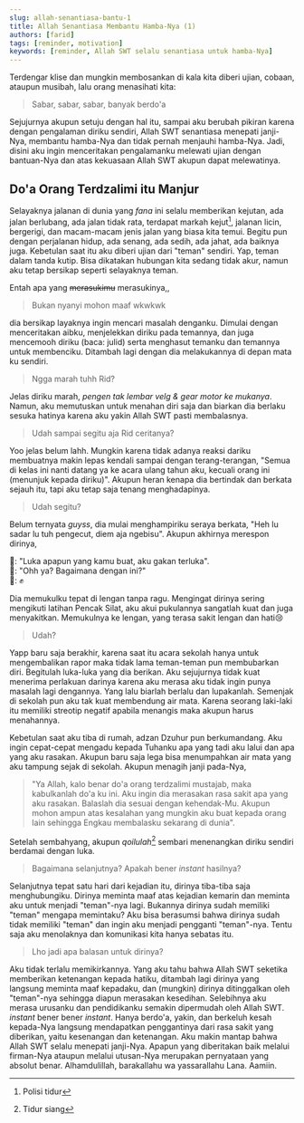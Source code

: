 ```yaml
---
slug: allah-senantiasa-bantu-1
title: Allah Senantiasa Membantu Hamba-Nya (1)
authors: [farid]
tags: [reminder, motivation]
keywords: [reminder, Allah SWT selalu senantiasa untuk hamba-Nya]
---
```


Terdengar klise dan mungkin membosankan di kala kita diberi ujian, cobaan, ataupun musibah, lalu orang menasihati kita:

> Sabar, sabar, sabar, banyak berdo'a

Sejujurnya akupun setuju dengan hal itu, sampai aku berubah pikiran karena dengan pengalaman diriku sendiri, Allah SWT
senantiasa menepati janji-Nya, membantu hamba-Nya dan tidak pernah menjauhi hamba-Nya.
Jadi, disini aku ingin menceritakan pengalamanku melewati ujian dengan bantuan-Nya dan atas kekuasaan Allah SWT akupun dapat melewatinya.

<!--truncate-->

## Do'a Orang Terdzalimi itu Manjur

Selayaknya jalanan di dunia yang _fana_ ini selalu memberikan kejutan, ada jalan berlubang, ada jalan tidak rata, terdapat markah kejut[^1],
jalanan licin, bergerigi, dan macam-macam jenis jalan yang biasa kita temui. Begitu pun dengan perjalanan hidup, ada senang, ada sedih,
ada jahat, ada baiknya juga. Kebetulan saat itu aku diberi ujian dari "teman" sendiri. Yap, teman dalam tanda kutip. Bisa dikatakan
hubungan kita sedang tidak akur, namun aku tetap bersikap seperti selayaknya teman.

Entah apa yang ~~merasukimu~~ merasukinya,,

> Bukan nyanyi mohon maaf wkwkwk

dia bersikap layaknya ingin mencari masalah denganku. Dimulai dengan menceritakan aibku, menjelekkan diriku pada temannya, dan juga mencemooh
diriku (baca: julid) serta menghasut temanku dan temannya untuk membenciku. Ditambah lagi dengan dia melakukannya di depan mata ku
sendiri.

> Ngga marah tuhh Rid?

Jelas diriku marah, _pengen tak lembar velg & gear motor ke mukanya_. Namun, aku memutuskan untuk menahan diri saja dan biarkan dia berlaku
sesuka hatinya karena aku yakin Allah SWT pasti membalasnya.

> Udah sampai segitu aja Rid ceritanya?

Yoo jelas belum lahh. Mungkin karena tidak adanya reaksi dariku membuatnya makin lepas kendali sampai dengan terang-terangan,
"Semua di kelas ini nanti datang ya ke acara ulang tahun aku, kecuali orang ini (menunjuk kepada diriku)". Akupun heran kenapa dia
bertindak dan berkata sejauh itu, tapi aku tetap saja tenang menghadapinya.

> Udah segitu?

Belum ternyata _guyss_, dia mulai menghampiriku seraya berkata, "Heh lu sadar lu tuh pengecut, diem aja ngebisu". Akupun akhirnya merespon
dirinya,

&#128102;: "Luka apapun yang kamu buat, aku gakan terluka". <br />
&#128103;: "Ohh ya? Bagaimana dengan ini?" <br />
&#128103;: &#9994;

Dia memukulku tepat di lengan tanpa ragu. Mengingat dirinya sering mengikuti latihan Pencak Silat, aku akui pukulannya sangatlah kuat
dan juga menyakitkan. Memukulnya ke lengan, yang terasa sakit lengan dan hati&#128546;

> Udah?

Yapp baru saja berakhir, karena saat itu acara sekolah hanya untuk mengembalikan rapor maka tidak lama teman-teman pun membubarkan diri.
Begitulah luka-luka yang dia berikan. Aku sejujurnya tidak kuat menerima perlakuan darinya karena aku merasa aku tidak ingin punya
masalah lagi dengannya. Yang lalu biarlah berlalu dan lupakanlah. Semenjak di sekolah pun aku tak kuat membendung air mata. Karena seorang
laki-laki itu memiliki streotip negatif apabila menangis maka akupun harus menahannya.

Kebetulan saat aku tiba di rumah, adzan Dzuhur pun berkumandang. Aku ingin cepat-cepat mengadu kepada Tuhanku apa yang tadi aku lalui dan
apa yang aku rasakan. Akupun baru saja lega bisa menumpahkan air mata yang aku tampung sejak di sekolah. Akupun menagih janji pada-Nya,

> "Ya Allah, kalo benar do'a orang terdzalimi mustajab, maka kabulkanlah do'a ku ini. Aku ingin dia merasakan rasa sakit apa yang aku rasakan.
> Balaslah dia sesuai dengan kehendak-Mu. Akupun mohon ampun atas kesalahan yang mungkin aku buat kepada orang lain sehingga Engkau membalasku
> sekarang di dunia".

Setelah sembahyang, akupun _qoilulah_[^2] sembari menenangkan diriku sendiri berdamai dengan luka.

> Bagaimana selanjutnya? Apakah bener _instant_ hasilnya?

Selanjutnya tepat satu hari dari kejadian itu, dirinya tiba-tiba saja menghubungiku. Dirinya meminta maaf atas kejadian kemarin dan meminta
aku untuk menjadi "teman"-nya lagi. Bukannya dirinya sudah memiliki "teman" mengapa memintaku? Aku bisa berasumsi bahwa dirinya sudah
tidak memiliki "teman" dan ingin aku menjadi pengganti "teman"-nya. Tentu saja aku menolaknya dan komunikasi kita hanya sebatas itu.

> Lho jadi apa balasan untuk dirinya?

Aku tidak terlalu memikirkannya. Yang aku tahu bahwa Allah SWT seketika memberikan ketenangan kepada hatiku, ditambah lagi dirinya
yang langsung meminta maaf kepadaku, dan (mungkin) dirinya ditinggalkan oleh "teman"-nya sehingga diapun merasakan kesedihan. Selebihnya
aku merasa urusanku dan pendidikanku semakin dipermudah oleh Allah SWT. _instant_ bener bener _instant_. Hanya berdo'a, yakin, dan berkeluh
kesah kepada-Nya langsung mendapatkan penggantinya dari rasa sakit yang diberikan, yaitu kesenangan dan ketenangan. Aku makin mantap bahwa
Allah SWT selalu menepati janji-Nya. Apapun yang diberitakan baik melalui firman-Nya ataupun melalui utusan-Nya merupakan pernyataan yang
absolut benar. Alhamdulillah, barakallahu wa yassarallahu Lana. Aamiin.

[^1]: Polisi tidur
[^2]: Tidur siang
